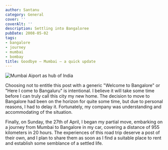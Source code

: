```yaml
---
author: Santanu
category: General
cover: ''
coverAlt: ''
description: Settling into Bangaloree
pubDate: 2008-05-02
tags:
- bangalore
- journey
- mumbai
- bombay
title: Goodbye – Mumbai – a quick update
---
```



<Image src={pic1} alt="Mumbai Aiport as hub of India"/>

Choosing not to entitle this post with a generic "Welcome to Bangalore" or "Here I come to Bangaluru" is intentional. I believe it will take some time before I can truly call this city my new home. The decision to move to Bangalore had been on the horizon for quite some time, but due to personal reasons, I had to delay it. Fortunately, my company was understanding and accommodating of the situation.

Finally, on Sunday, the 27th of April, I began my partial move, embarking on a journey from Mumbai to Bangalore in my car, covering a distance of 955 kilometers in 20 hours. The experiences of this road trip deserve a post of their own, and I plan to share them as soon as I find a suitable place to rent and establish some semblance of a settled life.